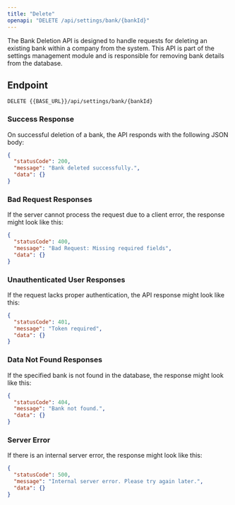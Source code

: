 ---
title: "Delete"
openapi: "DELETE /api/settings/bank/{bankId}"
---

The Bank Deletion API is designed to handle requests for deleting an existing bank within a company from the system. This API is part of the settings management module and is responsible for removing bank details from the database.

## Endpoint

`DELETE {{BASE_URL}}/api/settings/bank/{bankId}`

### Success Response

On successful deletion of a bank, the API responds with the following JSON body:

```json
{
  "statusCode": 200,
  "message": "Bank deleted successfully.",
  "data": {}
}
```

### Bad Request Responses

If the server cannot process the request due to a client error, the response might look like this:

```json
{
  "statusCode": 400,
  "message": "Bad Request: Missing required fields",
  "data": {}
}
```

### Unauthenticated User Responses

If the request lacks proper authentication, the API response might look like this:

```json
{
  "statusCode": 401,
  "message": "Token required",
  "data": {}
}
```

### Data Not Found Responses

If the specified bank is not found in the database, the response might look like this:

```json
{
  "statusCode": 404,
  "message": "Bank not found.",
  "data": {}
}
```

### Server Error

If there is an internal server error, the response might look like this:

```json
{
  "statusCode": 500,
  "message": "Internal server error. Please try again later.",
  "data": {}
}
```
